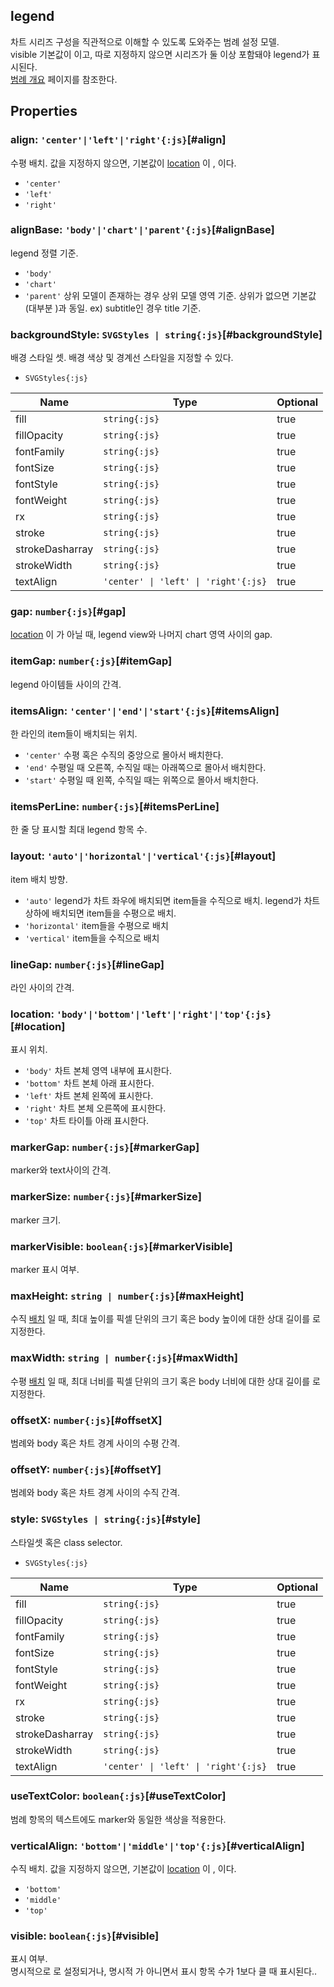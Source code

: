## **legend**
차트 시리즈 구성을 직관적으로 이해할 수 있도록 도와주는 범례 설정 모델.<br/>
visible 기본값이 <Content type="keyword" value="undefined"></Content>이고,
따로 지정하지 않으면 시리즈가 둘 이상 포함돼야 legend가 표시된다.<br/> [범례 개요](/guide/legend) 페이지를 참조한다.
## Properties

### align: `'center'|'left'|'right'{:js}`[#align]
수평 배치.
값을 지정하지 않으면, 기본값이 [location](#location) 이 <Content type="expression" value="'body'일 때는 'left'"></Content>,
<Content type="expression" value="'left', 'right'일 때는 'center'"></Content>이다.  
- `'center'` 
- `'left'` 
- `'right'` 

<DefaultValue value="undefined" contents=""></DefaultValue>
### alignBase: `'body'|'chart'|'parent'{:js}`[#alignBase]
legend 정렬 기준.  
- `'body'` 
- `'chart'` 
- `'parent'` 상위 모델이 존재하는 경우 상위 모델 영역 기준.    상위가 없으면 기본값(대부분 <Content type="expression" value="'body'"></Content>)과 동일.  ex) subtitle인 경우 title 기준.

<DefaultValue value="'body'" contents=""></DefaultValue>
### backgroundStyle: `SVGStyles | string{:js}`[#backgroundStyle]
배경 스타일 셋.
배경 색상 및 경계선 스타일을 지정할 수 있다.  
- `SVGStyles{:js}` 

| Name | Type | Optional |  
| ----- | ----- | ----- |  
| fill | `string{:js}` | true |  
| fillOpacity | `string{:js}` | true |  
| fontFamily | `string{:js}` | true |  
| fontSize | `string{:js}` | true |  
| fontStyle | `string{:js}` | true |  
| fontWeight | `string{:js}` | true |  
| rx | `string{:js}` | true |  
| stroke | `string{:js}` | true |  
| strokeDasharray | `string{:js}` | true |  
| strokeWidth | `string{:js}` | true |  
| textAlign | `'center' \| 'left' \| 'right'{:js}` | true |<DefaultValue value="undefined" contents=""></DefaultValue>
### gap: `number{:js}`[#gap]
[location](#location) 이 <Content type="expression" value="'body'"></Content>가 아닐 때,
legend view와 나머지 chart 영역 사이의 gap.  
<DefaultValue value="6" contents=""></DefaultValue>
### itemGap: `number{:js}`[#itemGap]
legend 아이템들 사이의 간격.  
<DefaultValue value="8" contents=""></DefaultValue>
### itemsAlign: `'center'|'end'|'start'{:js}`[#itemsAlign]
한 라인의 item들이 배치되는 위치.  
- `'center'` 수평 혹은 수직의 중앙으로 몰아서 배치한다.
- `'end'` 수평일 때 오른쪽, 수직일 때는 아래쪽으로 몰아서 배치한다.
- `'start'` 수평일 때 왼쪽, 수직일 때는 위쪽으로 몰아서 배치한다.

<DefaultValue value="'center'" contents=""></DefaultValue>
### itemsPerLine: `number{:js}`[#itemsPerLine]
한 줄 당 표시할 최대 legend 항목 수.  
<DefaultValue value="undefined" contents=""></DefaultValue>
### layout: `'auto'|'horizontal'|'vertical'{:js}`[#layout]
item 배치 방향.  
- `'auto'` legend가 차트 좌우에 배치되면 item들을 수직으로 배치.  legend가 차트 상하에 배치되면 item들을 수평으로 배치.
- `'horizontal'` item들을 수평으로 배치
- `'vertical'` item들을 수직으로 배치

<DefaultValue value="'auto'" contents=""></DefaultValue>
### lineGap: `number{:js}`[#lineGap]
라인 사이의 간격.  
<DefaultValue value="4" contents=""></DefaultValue>
### location: `'body'|'bottom'|'left'|'right'|'top'{:js}`[#location]
표시 위치.  
- `'body'` 차트 본체 영역 내부에 표시한다.
- `'bottom'` 차트 본체 아래 표시한다.
- `'left'` 차트 본체 왼쪽에 표시한다.
- `'right'` 차트 본체 오른쪽에 표시한다.
- `'top'` 차트 타이틀 아래 표시한다.

<DefaultValue value="'bottom'" contents=""></DefaultValue>
### markerGap: `number{:js}`[#markerGap]
marker와 text사이의 간격.  
<DefaultValue value="4" contents=""></DefaultValue>
### markerSize: `number{:js}`[#markerSize]
marker 크기.  
<DefaultValue value="10" contents="픽셀."></DefaultValue>
### markerVisible: `boolean{:js}`[#markerVisible]
marker 표시 여부.  
<DefaultValue value="true" contents=""></DefaultValue>
### maxHeight: `string | number{:js}`[#maxHeight]
수직 [배치](#layout) 일 때,
최대 높이를 픽셀 단위의 크기 혹은 body 높이에 대한 상대 길이를 <Content type="expression" value="'%'"></Content>로 지정한다.  
<DefaultValue value="undefined" contents=""></DefaultValue>
### maxWidth: `string | number{:js}`[#maxWidth]
수평 [배치](#layout) 일 때,
최대 너비를 픽셀 단위의 크기 혹은 body 너비에 대한 상대 길이를 <Content type="expression" value="'%'"></Content>로 지정한다.  
<DefaultValue value="undefined" contents=""></DefaultValue>
### offsetX: `number{:js}`[#offsetX]
범례와 body 혹은 차트 경계 사이의 수평 간격.  
<DefaultValue value="0" contents=""></DefaultValue>
### offsetY: `number{:js}`[#offsetY]
범례와 body 혹은 차트 경계 사이의 수직 간격.  
<DefaultValue value="0" contents=""></DefaultValue>
### style: `SVGStyles | string{:js}`[#style]
스타일셋 혹은 class selector.  
- `SVGStyles{:js}` 

| Name | Type | Optional |  
| ----- | ----- | ----- |  
| fill | `string{:js}` | true |  
| fillOpacity | `string{:js}` | true |  
| fontFamily | `string{:js}` | true |  
| fontSize | `string{:js}` | true |  
| fontStyle | `string{:js}` | true |  
| fontWeight | `string{:js}` | true |  
| rx | `string{:js}` | true |  
| stroke | `string{:js}` | true |  
| strokeDasharray | `string{:js}` | true |  
| strokeWidth | `string{:js}` | true |  
| textAlign | `'center' \| 'left' \| 'right'{:js}` | true |<DefaultValue value="undefined" contents=""></DefaultValue>
### useTextColor: `boolean{:js}`[#useTextColor]
범례 항목의 텍스트에도 marker와 동일한 색상을 적용한다.  
<DefaultValue value="undefined" contents=""></DefaultValue>
### verticalAlign: `'bottom'|'middle'|'top'{:js}`[#verticalAlign]
수직 배치.
값을 지정하지 않으면, 기본값이 [location](#location) 이 <Content type="expression" value="'body'일 때는 'top'"></Content>,
<Content type="expression" value="'top', 'bottom'일 때는 'middle'"></Content>이다.  
- `'bottom'` 
- `'middle'` 
- `'top'` 

<DefaultValue value="undefined" contents=""></DefaultValue>
### visible: `boolean{:js}`[#visible]
표시 여부.  
명시적으로 <Content type="keyword" value="true"></Content>로 설정되거나, 명시적 <Content type="keyword" value="false"></Content>가 아니면서 표시 항목 수가 1보다 클 때 표시된다..

<FiddleLink label="Legend Visible" href="https:/jsfiddle.net/gh/get/library/pure/realgrid/realchart-demo/tree/master/common/legend-visible"/>  
<DefaultValue value="undefined" contents=""></DefaultValue>
